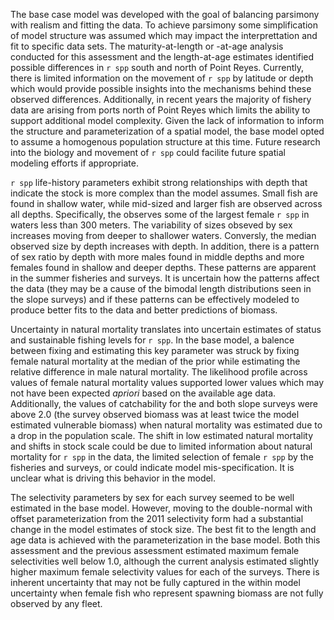 The base case model was developed with the goal of balancing parsimony with realism and fitting the data. To achieve parsimony some simplification of model structure was assumed which may impact the interprettation and fit to specific data sets. The maturity-at-length or -at-age analysis conducted for this assessment and the length-at-age estimates identified possible differences in `r spp` south and north of Point Reyes. Currently, there is limited information on the movement of `r spp` by latitude or depth which would provide possible insights into the mechanisms behind these observed differences. Additionally, in recent years the majority of fishery data are arising from ports north of Point Reyes which limits the ability to support additional model complexity. Given the lack of information to inform the structure and parameterization of a spatial model, the base model opted to assume a homogenous population structure at this time. Future research into the biology and movement of `r spp` could facilite future spatial modeling efforts if appropriate. 

`r spp` life-history parameters exhibit strong relationships with depth that indicate the stock is more complex than the model assumes.  Small fish are found in shallow water, while mid-sized and larger fish are observed across all depths. Specifically, the \gls{s-wcgbt} observes some of the largest female `r spp` in waters less than 300 meters. The variability of sizes obseved by sex increases moving from deeper to shallower waters. Conversly, the median observed size by depth increases with depth. In addition, there is a pattern of sex ratio by depth with more males found in middle depths and more females found in shallow and deeper depths.  These patterns are apparent in the summer fisheries and surveys.  It is uncertain how the patterns affect the data (they may be a cause of the bimodal length distributions seen in the slope surveys) and if these patterns can be effectively modeled to produce better fits to the data and better predictions of biomass.

Uncertainty in natural mortality translates into uncertain estimates of status and sustainable fishing levels for `r spp`. In the base model, a balence between fixing and estimating this key parameter was struck by fixing female natural mortality at the median of the prior while estimating the relative difference in male natural mortality. The likelihood profile across values of female natural mortality values supported lower values which may not have been expected _apriori_ based on the available age data.  Additionally, the values of catchability for the \gls{s-wcgbt} and both slope surveys were above 2.0 (the survey observed biomass was at least twice the model estimated vulnerable biomass) when natural mortality was estimated due to a drop in the population scale. The shift in low estimated natural mortality and shifts in stock scale could be due to limited information about natural mortality for `r spp` in the data, the limited selection of female `r spp` by the fisheries and surveys, or could indicate model mis-specification. It is unclear what is driving this behavior in the model.

The selectivity parameters by sex for each survey seemed to be well estimated in the base model.  However, moving to the double-normal with offset parameterization from the 2011 selectivity form  had a substantial change in the model estimates of stock size. The best fit to the length and age data is achieved with the parameterization in the base model. Both this assessment and the previous assessment estimated maximum female selectivities well below 1.0, although the current analysis estimated slightly higher maximum female selectivity values for each of the surveys. There is inherent uncertainty that may not be fully captured in the within model uncertainty when female fish who represent spawning biomass are not fully observed by any fleet.           




